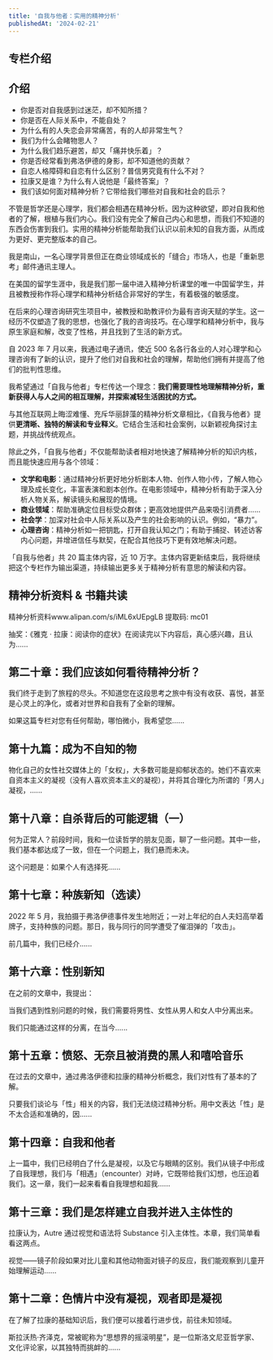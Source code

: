 ```yaml
---
title: '自我与他者：实用的精神分析'
publishedAt: '2024-02-21'
---
```


## 专栏介绍

介绍
--

* 你是否对自我感到过迷茫，却不知所措？
* 你是否在人际关系中，不能自处？
* 为什么有的人失恋会非常痛苦，有的人却非常生气？
* 我们为什么会睹物思人？
* 为什么我们趋乐避苦，却又「痛并快乐着」？
* 你是否经常看到弗洛伊德的身影，却不知道他的贡献？
* 自恋人格障碍和自恋有什么区别？普信男究竟有什么不对？
* 拉康又是谁？为什么有人说他是「最终答案」？
* 我们该如何面对精神分析？它带给我们哪些对自我和社会的启示？

不管是哲学还是心理学，我们都会相遇在精神分析。因为这种欲望，即对自我和他者的了解，根植与我们内心。我们没有完全了解自己内心和思想，而我们不知道的东西会伤害到我们。实用的精神分析能帮助我们认识以前未知的自我方面，从而成为更好、更完整版本的自己。

我是南山，一名心理学背景但正在商业领域成长的「缝合」市场人，也是「重新思考」邮件通讯主理人。

在美国的留学生涯中，我是我们那一届中进入精神分析课堂的唯一中国留学生，并且被教授称作将心理学和精神分析结合非常好的学生，有着极强的敏感度。

在后来的心理咨询研究生项目中，被教授和助教评价为最有咨询天赋的学生。这一经历不仅塑造了我的思想，也强化了我的咨询技巧。在心理学和精神分析中，我与原生家庭和解，改变了性格，并且找到了生活的新方式。

自 2023 年 7 月以来，我通过电子通讯，使近 500 名各行各业的人对心理学和心理咨询有了新的认识，提升了他们对自我和社会的理解，帮助他们拥有并提高了他们的批判性思维。

我希望通过「自我与他者」专栏传达一个理念：**我们需要理性地理解精神分析，重新获得人与人之间的相互理解，并探索减轻生活困扰的方式。**

与其他互联网上晦涩难懂、充斥华丽辞藻的精神分析文章相比，《自我与他者》提供**更清晰、独特的解读和专业释义**。它结合生活和社会案例，以新颖视角探讨主题，并挑战传统观点。

除此之外，「自我与他者」不仅能帮助读者相对地快速了解精神分析的知识内核，而且能快速应用与各个领域：

* **文学和电影**：通过精神分析更好地分析剧本人物、创作人物小传，了解人物心理及成长变化，丰富表演和剧本创作。在电影领域中，精神分析有助于深入分析人物关系，解读镜头和展现的情境。
* **商业领域**：帮助准确定位目标受众群体；更高效地提供产品来吸引消费者……
* **社会学**：加深对社会中人际关系以及产生的社会影响的认识。例如，“暴力”。
* **心理咨询**：精神分析如一把钥匙，打开自我认知之门；有助于捕捉、转述访客内心问题，并增进信任与默契，在配合其他技巧下更有效地解决问题。

「自我与他者」共 20 篇主体内容，近 10 万字。主体内容更新结束后，我将继续把这个专栏作为输出渠道，持续输出更多关于精神分析有意思的解读和内容。


## 精神分析资料 &amp; 书籍共读
精神分析资料www.alipan.com/s/iML6xUEpgLB 提取码: mc01

抽奖：《雅克 · 拉康：阅读你的症状》在阅读完以下内容后，真心感兴趣，且认为......

## 第二十章：我们应该如何看待精神分析？
我们终于走到了旅程的尽头。不知道您在这段思考之旅中有没有收获、喜悦，甚至是心灵上的净化，或者对世界和自我有了全新的理解。

如果这篇专栏对您有任何帮助，哪怕微小，我希望您......

## 第十九篇：成为不自知的物
物化自己的女性社交媒体上的「女权」，大多数可能是抑郁状态的。她们不喜欢来自资本主义的凝视（没有人喜欢资本主义的凝视），并将其合理化为所谓的「男人」凝视，......

## 第十八章：自杀背后的可能逻辑（一）
何为正常人？前段时间，我和一位读哲学的朋友见面，聊了一些问题。其中一些，我们基本都达成了一致，但在一个问题上，我们悬而未决。

这个问题是：如果个人有选择死......

## 第十七章：种族新知（选读）
2022 年 5 月，我拍摄于弗洛伊德事件发生地附近；一对上年纪的白人夫妇高举着牌子，支持种族的问题。那日，我与同行的同学遭受了催泪弹的「攻击」。

前几篇中，我们已经介......

## 第十六章：性别新知
在之前的文章中，我提出：

当我们遇到性别问题的时候，我们需要将男性、女性从男人和女人中分离出来。

我们只能通过这样的分离，在当今......

## 第十五章：愤怒、无奈且被消费的黑人和嘻哈音乐
在过去的文章中，通过弗洛伊德和拉康的精神分析概念，我们对性有了基本的了解。

只要我们谈论与「性」相关的内容，我们无法绕过精神分析。用中文表达「性」是不太合适和准确的，因......

## 第十四章：自我和他者
上一篇中，我们已经明白了什么是凝视，以及它与眼睛的区别。我们从镜子中形成了自我理想，我们与「相遇」（encounter）对峙，它既带给我们幻想，也压迫着我们。这一章，我们一起来看看自我理想和超我......

## 第十三章：我们是怎样建立自我并进入主体性的
拉康认为，Autre 通过视觉和语法将 Substance 引入主体性。本章，我们简单看看这两点。

视觉——镜子阶段如果对比儿童和其他动物面对镜子的反应，我们能观察到儿童开始理解运动......

## 第十二章：色情片中没有凝视，观者即是凝视
在了解了拉康的基础知识后，我们便可以接着行进步伐，前往未知领域。

斯拉沃热·齐泽克，常被昵称为“思想界的摇滚明星”，是一位斯洛文尼亚哲学家、文化评论家，以其独特而挑衅的......


